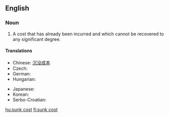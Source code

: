 ==English==
{{wikipedia|sunk cost}}

===Noun===
{{en-noun|head=[[sunk]] [[cost]]}}

# {{context|economics|lang=en}} A cost that has already been incurred and which cannot be recovered to any significant degree.

====Translations====
{{trans-top|already incurred costs}}
* Chinese: [[沉没成本]]
* Czech: {{t|cs|utopené náklady|m-p}}
* German: {{t|de|versunkene Kosten|p}}
* Hungarian: {{t+|hu|elsüllyedt költség}}
{{trans-mid}}
* Japanese: {{t|ja|埋没費用}}
* Korean: {{t|ko|매몰비용|tr=maemolbiyong}}
* Serbo-Croatian: {{t|sh|nepovratan trošak}}
{{trans-bottom}}

[[hu:sunk cost]]
[[fi:sunk cost]]